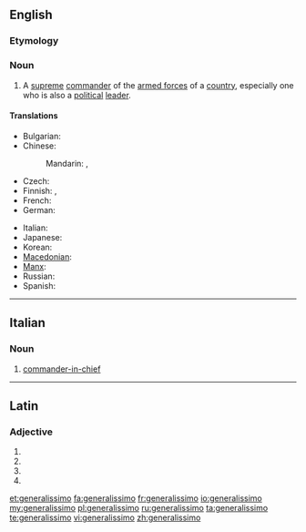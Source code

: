 ==English==
{{wikipedia}}

===Etymology===
{{etyl|it}}

===Noun===
{{en-noun}}

# {{military}} A [[supreme]] [[commander]] of the [[armed forces]] of a [[country]], especially one who is also a [[political]] [[leader]].

====Translations====
{{trans-top|supreme commander}}
* Bulgarian: {{t-|bg|генералисимус|m|tr=generalísimus}}
* Chinese:
*: Mandarin: {{t|cmn|大元帥|sc=Hani}},  {{t|cmn|大元帅|tr=dàyuánshuài|sc=Hani}}
* Czech: {{t-|cs|generalissimus|m}}
* Finnish: {{t-|fi|generalissimo}}, {{t-|fi|generalissimus}}
* French: {{t+|fr|généralissime|m}}
* German: {{t-|de|Generalissimus|m}}
{{trans-mid}}
* Italian: {{t-|it|generalissimo|m}}
* Japanese: {{t+|ja|総統|tr=そうとう, sōtō}}
* Korean: {{t|ko|총통|tr=chongtong|sc=Hang}}
* [[Macedonian]]: {{t-|mk|генералисимус|m|tr=generalísimus}}
* [[Manx]]: {{t|gv|ard-chionfenee|m}}
* Russian: {{t+|ru|генералиссимус|m|tr=generalíssimus}}
* Spanish: {{t|es|generalísimo|m}}
{{trans-bottom}}

----

==Italian==

===Noun===
{{it-noun|generalissim|m|o|i}}

# [[commander-in-chief]]

----

==Latin==

===Adjective===
{{la-adj-form|generālissimō}}

# {{inflection of|generalissimus|generālissimus|dat|m|s|lang=la}}
# {{inflection of|generalissimus|generālissimus|dat|n|s|lang=la}}
# {{inflection of|generalissimus|generālissimus|abl|m|s|lang=la}}
# {{inflection of|generalissimus|generālissimus|abl|n|s|lang=la}}

[[et:generalissimo]]
[[fa:generalissimo]]
[[fr:generalissimo]]
[[io:generalissimo]]
[[my:generalissimo]]
[[pl:generalissimo]]
[[ru:generalissimo]]
[[ta:generalissimo]]
[[te:generalissimo]]
[[vi:generalissimo]]
[[zh:generalissimo]]